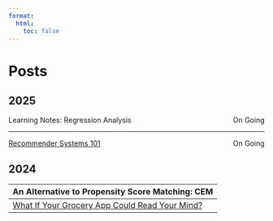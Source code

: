```yaml
---
format:
  html:
    toc: false
---
```


# Posts
## 2025

Learning Notes: Regression Analysis<div style="float: right;">On Going</div>

---

[Recommender Systems 101](posts/recommender_systems_101.qmd.qmd)<div style="float: right;">On Going</div>

## 2024
An Alternative to Propensity Score Matching: CEM <div style="float: right;">On Going</div>
---
[What If Your Grocery App Could Read Your Mind?](https://medium.com/allofresh-engineering/what-if-your-grocery-app-could-read-your-mind-8bc8eddd2ae5) <div style="float: right;">Oct 2024</div>